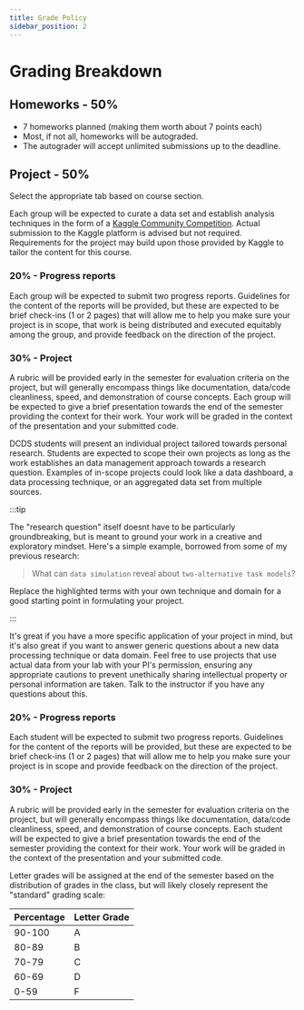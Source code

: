 ```yaml
---
title: Grade Policy
sidebar_position: 2
---
```


# Grading Breakdown

## Homeworks - 50%
- 7 homeworks planned (making them worth about 7 points each)
- Most, if not all, homeworks will be autograded.
- The autograder will accept unlimited submissions up to the deadline.

## Project - 50%

Select the appropriate tab based on course section.


<Tabs> 
<TabItem value="cse" label="CSE 314A">

Each group will be expected to curate a data set and establish analysis techniques in the form of a [Kaggle Community Competition](https://www.kaggle.com/community-competitions-setup-guide). Actual submission to the Kaggle platform is advised but not required. Requirements for the project may build upon those provided by Kaggle to tailor the content for this course.


<h3> 20% - Progress reports </h3>

Each group will be expected to submit two progress reports. Guidelines for the content of the reports will be provided, but these are expected to be brief check-ins (1 or 2 pages) that will allow me to help you make sure your project is in scope, that work is being distributed and executed equitably among the group, and provide feedback on the direction of the project.

<h3> 30% - Project </h3>

A rubric will be provided early in the semester for evaluation criteria on the project, but will generally encompass things like documentation, data/code cleanliness, speed, and demonstration of course concepts. Each group will be expected to give a brief presentation towards the end of the semester providing the context for their work. Your work will be graded in the context of the presentation and your submitted code.

</TabItem>
<TabItem value="dcds" label="DCDS 510">

DCDS students will present an individual project tailored towards personal research. Students are expected to scope their own projects as long as the work establishes an data management approach towards a research question. Examples of in-scope projects could look like a data dashboard, a data processing technique, or an aggregated data set from multiple sources. 

:::tip

The "research question" itself doesnt have to be particularly groundbreaking, but is meant to ground your work in a creative and exploratory mindset. Here's a simple example, borrowed from some of my previous research: 

> What can `data simulation` reveal about `two-alternative task models`?

Replace the highlighted terms with your own technique and domain for a good starting point in formulating your project. 

:::

It's great if you have a more specific application of your project in mind, but it's also great if you want to answer generic questions about a new data processing technique or data domain. Feel free to use projects that use actual data from your lab with your PI's permission, ensuring any appropriate cautions to prevent unethically sharing intellectual property or personal information are taken. Talk to the instructor if you have any questions about this.

<h3> 20% - Progress reports </h3>

Each student will be expected to submit two progress reports. Guidelines for the content of the reports will be provided, but these are expected to be brief check-ins (1 or 2 pages) that will allow me to help you make sure your project is in scope and provide feedback on the direction of the project.

<h3> 30% - Project </h3>

A rubric will be provided early in the semester for evaluation criteria on the project, but will generally encompass things like documentation, data/code cleanliness, speed, and demonstration of course concepts. Each student will be expected to give a brief presentation towards the end of the semester providing the context for their work. Your work will be graded in the context of the presentation and your submitted code.

</TabItem>
</Tabs>

Letter grades will be assigned at the end of the semester based on the distribution of grades in the class, but will likely closely represent the "standard" grading scale: 

| Percentage | Letter Grade |
|------------|--------------|
| 90-100     | A            |
| 80-89      | B            |
| 70-79      | C            |
| 60-69      | D            |
| 0-59       | F            |